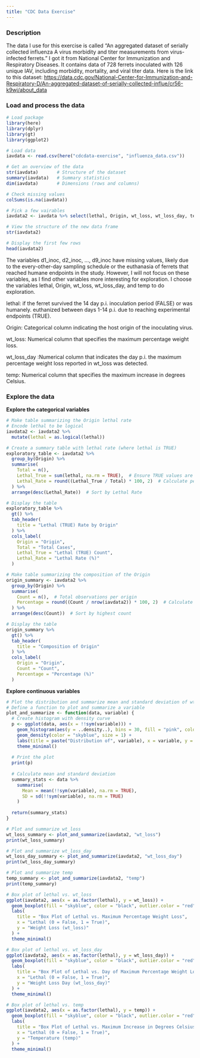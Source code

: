 ```yaml
---
title: "CDC Data Exercise"
---
```


### Description
The data I use for this exercise is called "An aggregated dataset of serially collected influenza A virus morbidity and titer measurements from virus-infected ferrets." I got it from National Center for Immunization and Respiratory Diseases. It contains data of 728 ferrets inoculated with 126 unique IAV, including morbidity, mortality, and viral titer data. Here is the link to this dataset: <https://data.cdc.gov/National-Center-for-Immunization-and-Respiratory-D/An-aggregated-dataset-of-serially-collected-influe/cr56-k9wj/about_data>

### Load and process the data
```r
# Load package
library(here)
library(dplyr)
library(gt)
library(ggplot2)

# Load data
iavdata <- read.csv(here("cdcdata-exercise", "influenza_data.csv"))

# Get an overview of the data
str(iavdata)       # Structure of the dataset
summary(iavdata)   # Summary statistics
dim(iavdata)       # Dimensions (rows and columns)

# Check missing values
colSums(is.na(iavdata))

# Pick a few vairables
iavdata2 <- iavdata %>% select(lethal, Origin, wt_loss, wt_loss_day, temp)

# View the structure of the new data frame
str(iavdata2)

# Display the first few rows
head(iavdata2)
```
The variables d1_inoc, d2_inoc, ..., d9_inoc have missing values, likely due to the every-other-day sampling schedule or the euthanasia of ferrets that reached humane endpoints in the study. However, I will not focus on these variables, as I find other variables more interesting for exploration. I choose the variables lethal, Origin, wt_loss, wt_loss_day, and temp to do exploration.

lethal: if the ferret survived the 14 day p.i. inoculation period (FALSE) or was humanely. 
euthanized between days 1-14 p.i. due to reaching experimental endpoints (TRUE).

Origin: Categorical column indicating the host origin of the inoculating virus.

wt_loss: Numerical column that specifies the maximum percentage weight loss.

wt_loss_day :Numerical column that indicates the day p.i. the maximum percentage weight loss reported in wt_loss was detected.

temp: Numerical column that specifies the maximum increase in degrees Celsius.

### Explore the data
**Explore the categorical variables**
```r
# Make table summarizing the Origin lethal rate
# Encode lethal to be logical
iavdata2 <- iavdata2 %>%
  mutate(lethal = as.logical(lethal)) 

# Create a summary table with lethal rate (where lethal is TRUE)
exploratory_table <- iavdata2 %>%
  group_by(Origin) %>%
  summarise(
    Total = n(),
    Lethal_True = sum(lethal, na.rm = TRUE),  # Ensure TRUE values are counted
    Lethal_Rate = round((Lethal_True / Total) * 100, 2)  # Calculate percentage
  ) %>%
  arrange(desc(Lethal_Rate))  # Sort by Lethal Rate

# Display the table
exploratory_table %>%
  gt() %>%
  tab_header(
    title = "Lethal (TRUE) Rate by Origin"
  ) %>%
  cols_label(
    Origin = "Origin",
    Total = "Total Cases",
    Lethal_True = "Lethal (TRUE) Count",
    Lethal_Rate = "Lethal Rate (%)"
  )

# Make table summarizing the composition of the Origin
origin_summary <- iavdata2 %>%
  group_by(Origin) %>%
  summarise(
    Count = n(),  # Total observations per origin
    Percentage = round((Count / nrow(iavdata2)) * 100, 2)  # Calculate percentage
  ) %>%
  arrange(desc(Count))  # Sort by highest count

# Display the table
origin_summary %>%
  gt() %>%
  tab_header(
    title = "Composition of Origin"
  ) %>%
  cols_label(
    Origin = "Origin",
    Count = "Count",
    Percentage = "Percentage (%)"
  )
```

**Explore continuous variables**
```r
# Plot the distribution and summarize mean and standard deviation of wt_loss, wt_loss_day, and temp
# Define a function to plot and summarize a variable
plot_and_summarize <- function(data, variable) {
  # Create histogram with density curve
  p <- ggplot(data, aes(x = !!sym(variable))) +
    geom_histogram(aes(y = ..density..), bins = 30, fill = "pink", color = "black") +
    geom_density(color = "skyblue", size = 1) +
    labs(title = paste("Distribution of", variable), x = variable, y = "Density") +
    theme_minimal()
  
  # Print the plot
  print(p)
  
  # Calculate mean and standard deviation
  summary_stats <- data %>%
    summarise(
      Mean = mean(!!sym(variable), na.rm = TRUE),
      SD = sd(!!sym(variable), na.rm = TRUE)
    )
  
  return(summary_stats)
}

# Plot and summarize wt_loss
wt_loss_summary <- plot_and_summarize(iavdata2, "wt_loss")
print(wt_loss_summary)

# Plot and summarize wt_loss_day
wt_loss_day_summary <- plot_and_summarize(iavdata2, "wt_loss_day")
print(wt_loss_day_summary)

# Plot and summarize temp
temp_summary <- plot_and_summarize(iavdata2, "temp")
print(temp_summary)

# Box plot of lethal vs. wt_loss
ggplot(iavdata2, aes(x = as.factor(lethal), y = wt_loss)) +
  geom_boxplot(fill = "skyblue", color = "black", outlier.color = "red", outlier.size = 2) +
  labs(
    title = "Box Plot of Lethal vs. Maximum Percentage Weight Loss",
    x = "Lethal (0 = False, 1 = True)",
    y = "Weight Loss (wt_loss)"
  ) +
  theme_minimal()

# Box plot of lethal vs. wt_loss_day
ggplot(iavdata2, aes(x = as.factor(lethal), y = wt_loss_day)) +
  geom_boxplot(fill = "skyblue", color = "black", outlier.color = "red", outlier.size = 2) +
  labs(
    title = "Box Plot of Lethal vs. Day of Maximum Percentage Weight Loss",
    x = "Lethal (0 = False, 1 = True)",
    y = "Weight Loss Day (wt_loss_day)"
  ) +
  theme_minimal()

# Box plot of lethal vs. temp
ggplot(iavdata2, aes(x = as.factor(lethal), y = temp)) +
  geom_boxplot(fill = "skyblue", color = "black", outlier.color = "red", outlier.size = 2) +
  labs(
    title = "Box Plot of Lethal vs. Maximum Increase in Degrees Celsius",
    x = "Lethal (0 = False, 1 = True)",
    y = "Temperature (temp)"
  ) +
  theme_minimal()






```

